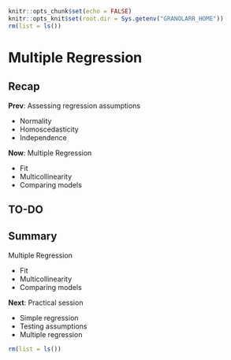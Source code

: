 ```r
knitr::opts_chunk$set(echo = FALSE)
knitr::opts_knit$set(root.dir = Sys.getenv("GRANOLARR_HOME"))
rm(list = ls())
```

<style type="text/css">
.small_r_all pre{
  font-size: 16px;
  line-height: 18px;
}
.small_r_output pre:not(.prettyprint){
  font-size: 16px;
  line-height: 18px;
}
.verysmall_r_output pre:not(.prettyprint){
  font-size: 12px;
  line-height: 14px;
}
</style>



# Multiple Regression

## Recap

**Prev**: Assessing regression assumptions

- Normality
- Homoscedasticity
- Independence

**Now**: Multiple Regression

- Fit
- Multicollinearity
- Comparing models



## TO-DO


## Summary

Multiple Regression

- Fit
- Multicollinearity
- Comparing models

**Next**: Practical session

- Simple regression
- Testing assumptions
- Multiple regression

```r
rm(list = ls())
```